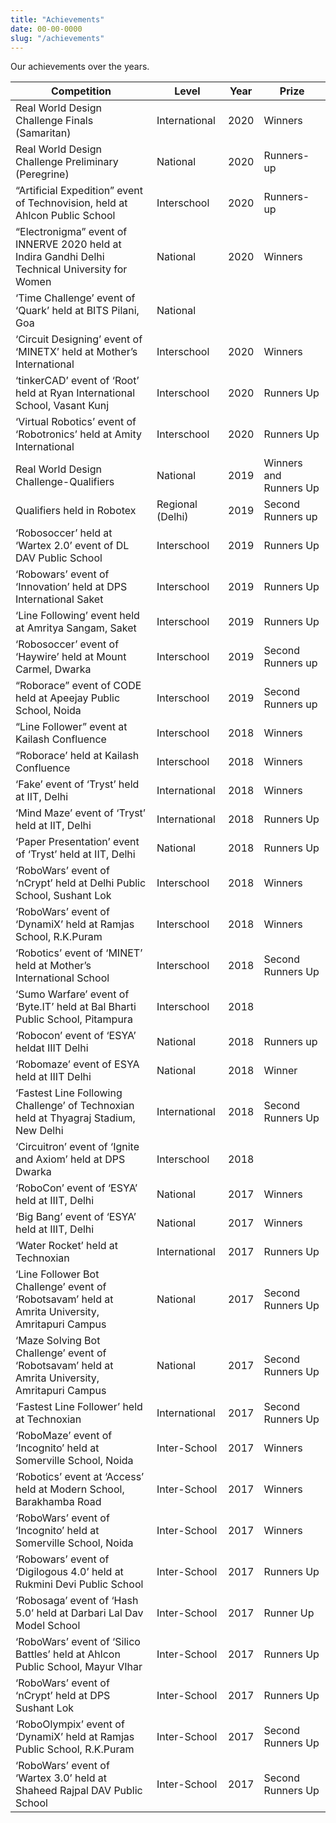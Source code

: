 ```yaml
---
title: "Achievements"
date: 00-00-0000
slug: "/achievements"
---
```


Our achievements over the years.




Competition | Level | Year | Prize
--- | --- | --- | --- 
Real World Design Challenge Finals (Samaritan)   | International | 2020 | Winners
Real World Design Challenge Preliminary (Peregrine)  | National | 2020 | Runners-up |
“Artificial Expedition” event of Technovision, held at Ahlcon Public School  | Interschool | 2020 | Runners-up | 
“Electronigma” event of INNERVE 2020 held at  Indira Gandhi Delhi Technical University for Women | National | 2020 | Winners | 
‘Time Challenge’ event of ‘Quark’ held at BITS Pilani, Goa  | National  |  |  | 2020 | Winners |
‘Circuit Designing’ event of ‘MINETX’ held at Mother’s International  | Interschool | 2020 | Winners | 
‘tinkerCAD’ event of ‘Root’ held at Ryan International School, Vasant Kunj | Interschool | 2020 | Runners Up  | 
‘Virtual Robotics’ event of ‘Robotronics’  held at Amity International  | Interschool | 2020 | Runners Up | 
Real World Design Challenge-Qualifiers | National  | 2019 | Winners and Runners Up | ‘Line Following’ event  
Qualifiers held in  Robotex | Regional (Delhi) | 2019 | Second Runners up | Bal Bharti School, Gangaram [Line Follower] | Interschool  | 2019 | Winners | ‘Arduino’ event of ‘Ncrypt’ held at DPS Sushant Lok | Interschool | 2019 | Winners | ‘Roborace’ event of ‘Conclave’ held at  KH Model School | Interschool | 2019 | Winners | 
‘Robosoccer’ held at ‘Wartex 2.0’ event of  DL DAV Public School | Interschool | 2019 | Runners Up |
‘Robowars’ event of  ‘Innovation’ held at DPS International Saket  | Interschool | 2019 | Runners Up |
‘Line Following’ event held at Amritya Sangam, Saket  | Interschool | 2019 | Runners Up |
‘Robosoccer’ event of ‘Haywire’ held at Mount Carmel, Dwarka | Interschool | 2019 | Second Runners up | 
“Roborace” event of CODE held at Apeejay Public School, Noida | Interschool | 2019 | Second Runners up |
“Line Follower” event at Kailash Confluence | Interschool | 2018 | Winners |
“Roborace’ held at Kailash Confluence | Interschool  | 2018 | Winners |
‘Fake’ event of ‘Tryst’ held at IIT, Delhi | International | 2018 | Winners |
‘Mind Maze’ event of ‘Tryst’ held at IIT, Delhi | International | 2018 | Runners Up |
‘Paper Presentation’ event of ‘Tryst’ held at IIT, Delhi | National | 2018 | Runners Up |
‘RoboWars’ event of ‘nCrypt’ held at Delhi Public School, Sushant Lok  | Interschool | 2018 | Winners | 
‘RoboWars’ event of ‘DynamiX’ held at Ramjas School, R.K.Puram  | Interschool | 2018 | Winners  |
‘Robotics’ event of ‘MINET’ held at Mother’s  International School | Interschool | 2018 | Second Runners Up  | 
‘Sumo Warfare’ event of ‘Byte.IT’ held at Bal Bharti Public School, Pitampura   | Interschool | 2018 |  |  | 
‘Robocon’ event of ‘ESYA’ heldat IIIT Delhi | National | 2018 | Runners up |
‘Robomaze’ event of  ESYA held at  IIIT Delhi | National | 2018 | Winner |
‘Fastest Line Following Challenge’ of Technoxian held at Thyagraj Stadium, New Delhi  | International | 2018 | Second Runners Up |
‘Circuitron’ event of ‘Ignite and Axiom’ held at DPS Dwarka  | Interschool | 2018 |  |  | 
‘RoboCon’ event of ‘ESYA’ held at IIIT, Delhi  | National | 2017 | Winners | 
‘Big Bang’ event of ‘ESYA’ held at IIIT, Delhi  | National | 2017 | Winners | 
‘Water Rocket’ held at Technoxian  | International | 2017 | Runners Up |
‘Line Follower Bot Challenge’ event of  ‘Robotsavam’ held at Amrita University, Amritapuri Campus | National | 2017 | Second Runners Up |
‘Maze Solving Bot Challenge’  event of  ‘Robotsavam’ held at Amrita University, Amritapuri Campus | National | 2017 | Second Runners Up |
‘Fastest Line Follower’ held at Technoxian  | International | 2017 | Second Runners Up |
‘RoboMaze’ event of ‘Incognito’ held at Somerville School, Noida        | Inter-School | 2017 | Winners | 
‘Robotics’ event at ‘Access’ held at Modern School, Barakhamba Road | Inter-School | 2017 | Winners | 
‘RoboWars’ event of ‘Incognito’ held at Somerville School, Noida           | Inter-School | 2017 | Winners | 
‘Robowars’ event of ‘Digilogous 4.0’ held at Rukmini Devi Public School | Inter-School | 2017 | Runners Up | 
‘Robosaga’ event of ‘Hash 5.0’ held at Darbari Lal Dav Model School  | Inter-School | 2017 | Runner Up | 
‘RoboWars’ event of ‘Silico Battles’ held at Ahlcon Public School, Mayur VIhar | Inter-School | 2017 | Runners Up |
‘RoboWars’ event of ‘nCrypt’ held at DPS Sushant Lok | Inter-School | 2017 | Runners Up |
‘RoboOlympix’ event of ‘DynamiX’ held at Ramjas Public School, R.K.Puram | Inter-School | 2017 | Second Runners Up |
‘RoboWars’ event of ‘Wartex 3.0’ held at Shaheed Rajpal DAV Public School   | Inter-School | 2017 | Second Runners Up | 